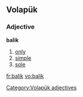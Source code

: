 {{see|balık}}
==Volapük==
===Adjective===
'''balik'''
# [[only]] 
# [[simple]] 
# [[sole]]
[[Category:Volapük adjectives]]

[[fr:balik]]
[[vo:balik]]